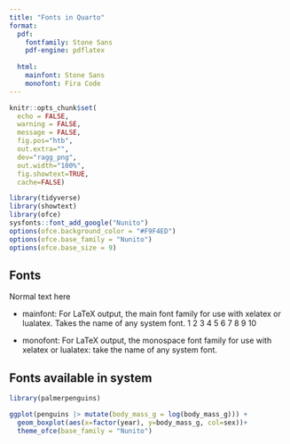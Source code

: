 ```yaml
---
title: "Fonts in Quarto"
format: 
  pdf:
    fontfamily: Stone Sans
    pdf-engine: pdflatex
    
  html:
    mainfont: Stone Sans
    monofont: Fira Code
---
```


```r
knitr::opts_chunk$set(
  echo = FALSE,
  warning = FALSE,
  message = FALSE,
  fig.pos="htb", 
  out.extra="",
  dev="ragg_png",
  out.width="100%",
  fig.showtext=TRUE,
  cache=FALSE)

library(tidyverse)
library(showtext)
library(ofce)
sysfonts::font_add_google("Nunito")
options(ofce.background_color = "#F9F4ED")
options(ofce.base_family = "Nunito")
options(ofce.base_size = 9)
```

## Fonts

Normal text here

-   mainfont: For LaTeX output, the main font family for use with xelatex or lualatex.
    Takes the name of any system font.
    1 2 3 4 5 6 7 8 9 10

-   monofont: For LaTeX output, the monospace font family for use with xelatex or lualatex: take the name of any system font.

## Fonts available in system

```r
library(palmerpenguins)

ggplot(penguins |> mutate(body_mass_g = log(body_mass_g))) + 
  geom_boxplot(aes(x=factor(year), y=body_mass_g, col=sex))+
  theme_ofce(base_family = "Nunito")
```

